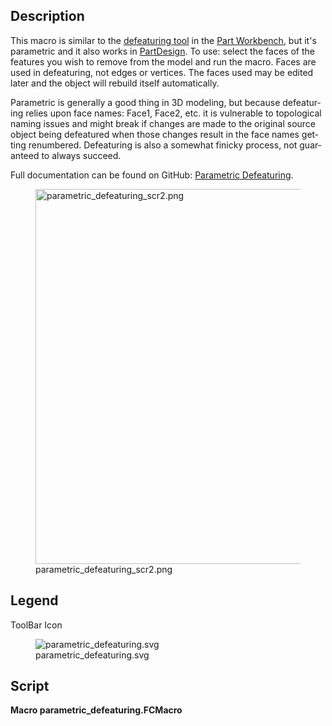 <languages/>

<div lang="en" dir="ltr" class="mw-content-ltr">
{{Macro
|Name=Macro Parametric Defeaturing
|Icon=parametric_defeaturing.svg
|Description=This macro is similar to the [[Part_Defeaturing|defeaturing tool]] in the [[Part_Workbench|Part Workbench]], but it's parametric and it also works in [[PartDesign_Workbench|PartDesign]]. To use: select the faces of the features you wish to remove from the model and run the macro. Faces are used in defeaturing, not edges or vertices. The faces used may be edited later and the object will rebuild itself automatically.<br/>
</div>

<div lang="en" dir="ltr" class="mw-content-ltr">
Parametric is generally a good thing in 3D modeling, but because defeaturing relies upon face names: Face1, Face2, etc. it is vulnerable to topological naming issues and might break if changes are made to the original source object being defeatured when those changes result in the face names getting renumbered. Defeaturing is also a somewhat finicky process, not guaranteed to always succeed.<br/>
</div>

<div lang="en" dir="ltr" class="mw-content-ltr">
Full documentation can be found on GitHub: [https://github.com/mwganson/parametric_defeaturing Parametric Defeaturing].<br/>
</div>

<div lang="en" dir="ltr" class="mw-content-ltr">
|Author=TheMarkster
|Version=0.2021.10.10.rev2
|Date=2021-10-10.rev2
|FCVersion=Python 3 versions
|Download=[https://wiki.freecad.org/File:parametric_defeaturing.svg ToolBar Icon]
|Links=[https://github.com/mwganson/parametric_defeaturing Full Documentation on GitHub]
}}
</div>

<div lang="en" dir="ltr" class="mw-content-ltr">
== Description ==
</div>

<div lang="en" dir="ltr" class="mw-content-ltr">
This macro is similar to the [[Part_Defeaturing|defeaturing tool]] in the [[Part_Workbench|Part Workbench]], but it's parametric and it also works in [[PartDesign_Workbench|PartDesign]]. To use: select the faces of the features you wish to remove from the model and run the macro. Faces are used in defeaturing, not edges or vertices. The faces used may be edited later and the object will rebuild itself automatically.
</div>

<div lang="en" dir="ltr" class="mw-content-ltr">
Parametric is generally a good thing in 3D modeling, but because defeaturing relies upon face names: Face1, Face2, etc. it is vulnerable to topological naming issues and might break if changes are made to the original source object being defeatured when those changes result in the face names getting renumbered. Defeaturing is also a somewhat finicky process, not guaranteed to always succeed.
</div>

<div lang="en" dir="ltr" class="mw-content-ltr">
Full documentation can be found on GitHub: [https://github.com/mwganson/parametric_defeaturing Parametric Defeaturing].
</div>

[[File:parametric_defeaturing_scr2.png|600px]]
<div lang="en" dir="ltr" class="mw-content-ltr">
{{Caption|Macro Parametric Defeaturing screenshot‎}}
</div>

<div lang="en" dir="ltr" class="mw-content-ltr">
== Legend ==
</div>

{{Codeextralink|https://gist.github.com/mwganson/0d55a5c51b1d6ff488b7a2f62bf50656/raw/140e9118deb955981a1ea499778cbf2521818e40/parametric_defeaturing.FCMacro|parametric_defeaturing.FCMacro}}

<div lang="en" dir="ltr" class="mw-content-ltr">
ToolBar Icon
</div>
[[Image:parametric_defeaturing.svg]]

<div lang="en" dir="ltr" class="mw-content-ltr">
== Script ==
</div>

'''Macro parametric_defeaturing.FCMacro'''

{{CodeDownload|https://gist.github.com/mwganson/0d55a5c51b1d6ff488b7a2f62bf50656|parametric_defeaturing.FCMacro}}